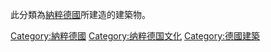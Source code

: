 {{Catnav|頁面分類|地理|大洲|欧洲|欧洲历史}}
{{Catnav|頁面分類|各種主題的頁面分類|按國家分類|各國歷史|德國歷史}}
{{Catnav|頁面分類|历史|各國歷史|德國歷史}}
{{Catnav|頁面分類|历史|各區域的歷史|欧洲历史|德國歷史}}
{{Catnav|頁面分類|历史|各區域的歷史|欧洲历史}}
{{Catnav|頁面分類|人类社会|運動|主义|納粹主義}}
{{Catnav|頁面分類|人类社会|社会科学|主义|納粹主義}}
{{Catnav|頁面分類|人类社会|政治|主义|納粹主義}}
{{Catnav|頁面分類|人类社会|宗教|主义|納粹主義}}
{{Catnav|頁面分類|人文學科|哲学|主义|納粹主義}}
{{Catnav|頁面分類|…|种族主义|種族優越主義|納粹主義}}
{{Catnav|頁面分類|…|反犹太主义|法西斯主義|納粹主義}}

{{Commons category|Nazi architecture}}

此分類為[[納粹德國|納粹德國]]所建造的建築物。

<!--Categories-->
[[Category:納粹德國|Category:納粹德國]]
[[Category:纳粹德国文化|Category:纳粹德国文化]]
[[Category:德國建築|Category:德國建築]]